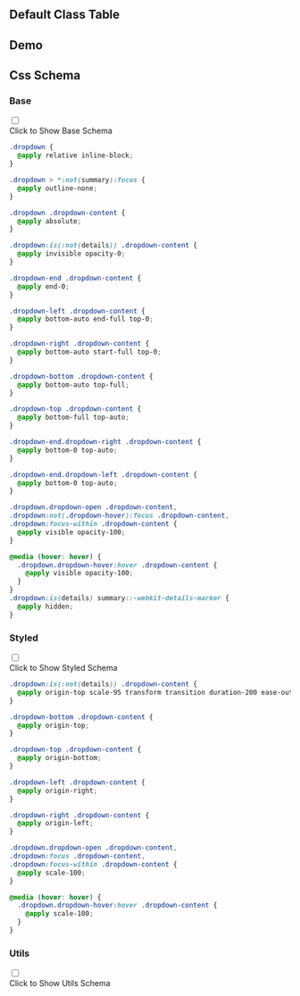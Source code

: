 

## Default Class Table
  
<CssTable name="dropdown" />
  
## Demo
  
<Demo></Demo>
  
## Css Schema


### Base

<div className="collapse">
<input type="checkbox" /> 
<div class="collapse-title px-0">
<span class="btn">Click to Show Base Schema</span>
</div>
<div class="collapse-content"> 

```css
.dropdown {
  @apply relative inline-block;
}

.dropdown > *:not(summary):focus {
  @apply outline-none;
}

.dropdown .dropdown-content {
  @apply absolute;
}

.dropdown:is(:not(details)) .dropdown-content {
  @apply invisible opacity-0;
}

.dropdown-end .dropdown-content {
  @apply end-0;
}

.dropdown-left .dropdown-content {
  @apply bottom-auto end-full top-0;
}

.dropdown-right .dropdown-content {
  @apply bottom-auto start-full top-0;
}

.dropdown-bottom .dropdown-content {
  @apply bottom-auto top-full;
}

.dropdown-top .dropdown-content {
  @apply bottom-full top-auto;
}

.dropdown-end.dropdown-right .dropdown-content {
  @apply bottom-0 top-auto;
}

.dropdown-end.dropdown-left .dropdown-content {
  @apply bottom-0 top-auto;
}

.dropdown.dropdown-open .dropdown-content,
.dropdown:not(.dropdown-hover):focus .dropdown-content,
.dropdown:focus-within .dropdown-content {
  @apply visible opacity-100;
}

@media (hover: hover) {
  .dropdown.dropdown-hover:hover .dropdown-content {
    @apply visible opacity-100;
  }
}
.dropdown:is(details) summary::-webkit-details-marker {
  @apply hidden;
}

```

</div>
</div>



### Styled

<div className="collapse">
<input type="checkbox" /> 
<div class="collapse-title px-0">
<span class="btn">Click to Show Styled Schema</span>
</div>
<div class="collapse-content"> 

```css
.dropdown:is(:not(details)) .dropdown-content {
  @apply origin-top scale-95 transform transition duration-200 ease-out;
}

.dropdown-bottom .dropdown-content {
  @apply origin-top;
}

.dropdown-top .dropdown-content {
  @apply origin-bottom;
}

.dropdown-left .dropdown-content {
  @apply origin-right;
}

.dropdown-right .dropdown-content {
  @apply origin-left;
}

.dropdown.dropdown-open .dropdown-content,
.dropdown:focus .dropdown-content,
.dropdown:focus-within .dropdown-content {
  @apply scale-100;
}

@media (hover: hover) {
  .dropdown.dropdown-hover:hover .dropdown-content {
    @apply scale-100;
  }
}

```

</div>
</div>



### Utils

<div className="collapse">
<input type="checkbox" /> 
<div class="collapse-title px-0">
<span class="btn">Click to Show Utils Schema</span>
</div>
<div class="collapse-content"> 

```css

```

</div>
</div>



